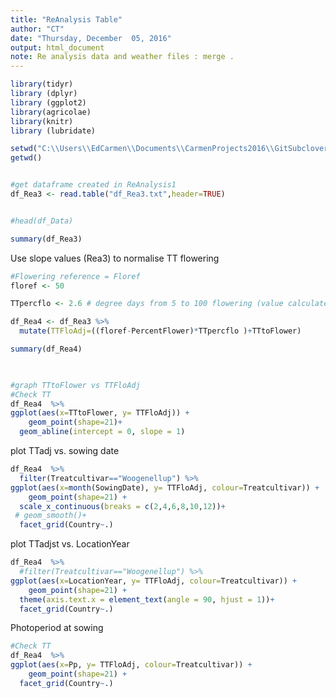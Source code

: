 ```yaml
---
title: "ReAnalysis Table"
author: "CT"
date: "Thursday, December  05, 2016"
output: html_document
note: Re analysis data and weather files : merge .
---
```


```r
library(tidyr)
library (dplyr)
library (ggplot2)
library(agricolae)
library(knitr)
library (lubridate)

```
 


```r
setwd("C:\\Users\\EdCarmen\\Documents\\CarmenProjects2016\\GitSubclover\\ReAnalysis")
getwd()


#get dataframe created in ReAnalysis1
df_Rea3 <- read.table("df_Rea3.txt",header=TRUE)


#head(df_Data)

summary(df_Rea3)

```

Use slope values (Rea3) to normalise TT flowering 

```r
#Flowering reference = Floref
floref <- 50

TTpercflo <- 2.6 # degree days from 5 to 100 flowering (value calculated from DearEtAL1993_Reanalysis3 script)

df_Rea4 <- df_Rea3 %>%
  mutate(TTFloAdj=((floref-PercentFlower)*TTpercflo )+TTtoFlower)

summary(df_Rea4)

  
```


```r
#graph TTtoFlower vs TTFloAdj
#Check TT 
df_Rea4  %>% 
ggplot(aes(x=TTtoFlower, y= TTFloAdj)) +
    geom_point(shape=21)+
  geom_abline(intercept = 0, slope = 1)

```

plot TTadj vs. sowing date

```r
df_Rea4  %>% 
  filter(Treatcultivar=="Woogenellup") %>%
ggplot(aes(x=month(SowingDate), y= TTFloAdj, colour=Treatcultivar)) +
    geom_point(shape=21) +
  scale_x_continuous(breaks = c(2,4,6,8,10,12))+
 # geom_smooth()+
  facet_grid(Country~.)


```

plot TTadjst vs. LocationYear

```r
df_Rea4  %>% 
  #filter(Treatcultivar=="Woogenellup") %>%
ggplot(aes(x=LocationYear, y= TTFloAdj, colour=Treatcultivar)) +
    geom_point(shape=21) +
  theme(axis.text.x = element_text(angle = 90, hjust = 1))+
  facet_grid(Country~.)
```




Photoperiod at sowing 

```r

#Check TT 
df_Rea4  %>% 
ggplot(aes(x=Pp, y= TTFloAdj, colour=Treatcultivar)) +
    geom_point(shape=21) +
  facet_grid(Country~.)

```






